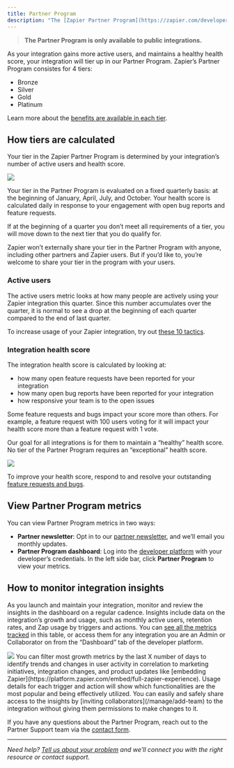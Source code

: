 ```yaml
---
title: Partner Program
description: "The [Zapier Partner Program](https://zapier.com/developer-platform/partner-program) is a program for Zapier’s [6,000+ integration partners](https://zapier.com/apps). It is designed to give all partners a clear path to success for their integrations and reward them with benefits along the way."
---
```

> **The Partner Program is only available to public integrations.**

As your integration gains more active users, and maintains a healthy health score, your integration will tier up in our Partner Program. Zapier’s Partner Program consistes for 4 tiers:

*   Bronze
*   Silver
*   Gold
*   Platinum

Learn more about the [benefits are available in each tier](https://zapier.com/developer-platform/partner-program).

## How tiers are calculated

Your tier in the Zapier Partner Program is determined by your integration’s number of active users and health score.
<Frame>
  <img src="/images/ea9bb3a0229584725b56c474c1f7bf0e.png"/>
</Frame>

Your tier in the Partner Program is evaluated on a fixed quarterly basis: at the beginning of January, April, July, and October. Your health score is calculated daily in response to your engagement with open bug reports and feature requests.

If at the beginning of a quarter you don’t meet all requirements of a tier, you will move down to the next tier that you do qualify for.

Zapier won’t externally share your tier in the Partner Program with anyone, including other partners and Zapier users. But if you’d like to, you’re welcome to share your tier in the program with your users.

### Active users

The active users metric looks at how many people are actively using your Zapier integration this quarter. Since this number accumulates over the quarter, it is normal to see a drop at the beginning of each quarter compared to the end of last quarter.

To increase usage of your Zapier integration, try out [these 10 tactics](/publish/partner-faq).

### Integration health score

The integration health score is calculated by looking at:

*   how many open feature requests have been reported for your integration
*   how many open bug reports have been reported for your integration
*   how responsive your team is to the open issues

Some feature requests and bugs impact your score more than others. For example, a feature request with 100 users voting for it will impact your health score more than a feature request with 1 vote.

Our goal for all integrations is for them to maintain a “healthy” health score. No tier of the Partner Program requires an “exceptional” health score.
<Frame>
  <img src="/images/1e71ec2a31c0cdecf7880f4ac1f4915d.gif"/>
</Frame>

To improve your health score, respond to and resolve your outstanding [feature requests and bugs](/manage/user-feedback).

## View Partner Program metrics

You can view Partner Program metrics in two ways:

*   **Partner newsletter**: Opt in to our [partner newsletter](https://developer.zapier.com/partner-settings/email), and we’ll email you monthly updates.
*   **Partner Program dashboard**: Log into the [developer platform](https://developer.zapier.com/) with your developer’s credentials. In the left side bar, click **Partner Program** to view your metrics.

## How to monitor integration insights

As you launch and maintain your integration, monitor and review the insights in the dashboard on a regular cadence. Insights include data on the integration’s growth and usage, such as monthly active users, retention rates, and Zap usage by triggers and actions. You can [see all the metrics tracked](/manage/integration-insights) in this table, or access them for any integration you are an Admin or Collaborator on from the “Dashboard” tab of the developer platform.


<Frame>
  <img src="/images/d7a53ee12f8fb94a44edbc0f8e3195ea.png"/>
</Frame>
You can filter most growth metrics by the last X number of days to identify trends and changes in user activity in correlation to marketing initiatives, integration changes, and product updates like [embedding Zapier](https://platform.zapier.com/embed/full-zapier-experience). Usage details for each trigger and action will show which functionalities are the most popular and being effectively utilized. You can easily and safely share access to the insights by [inviting collaborators](/manage/add-team) to the integration without giving them permissions to make changes to it.

If you have any questions about the Partner Program, reach out to the Partner Support team via the [contact form](https://developer.zapier.com/contact).

- - -
_Need help? [Tell us about your problem](https://developer.zapier.com/contact) and we’ll connect you with the right resource or contact support._
